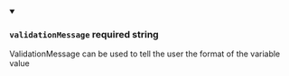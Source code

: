 
<details className="config-field" data-expandable="false" open>
<summary>

### `validationMessage` <span class="config-field-required" data-required="false">required</span> <span class="config-field-type">string</span> <span class="config-field-default"></span> <span class="config-field-enum"></span>

ValidationMessage can be used to tell the user the format of the variable value

</summary>



</details>
